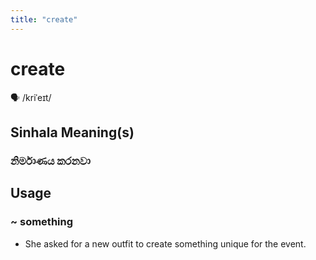 ```yaml
---
title: "create"
---
```


# create

🗣️ /kriˈeɪt/

## Sinhala Meaning(s)

### නිර්මාණය කරනවා

## Usage

### ~ something

- She asked for a new outfit to create something unique for the event.

